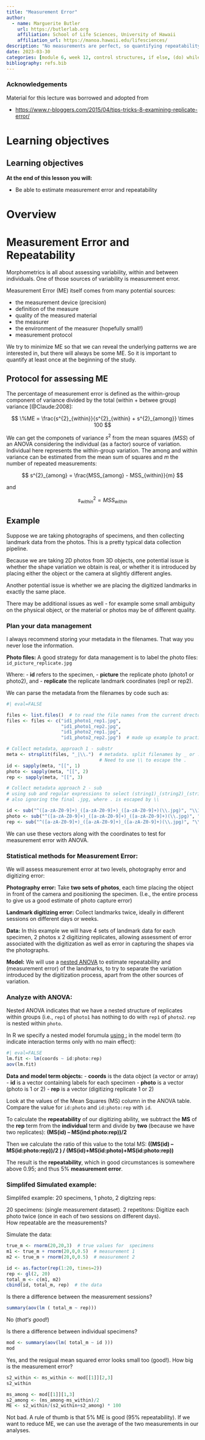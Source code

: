 ```yaml
---
title: "Measurement Error"
author:
  - name: Marguerite Butler
    url: https://butlerlab.org
    affiliation: School of Life Sciences, University of Hawaii
    affiliation_url: https://manoa.hawaii.edu/lifesciences/
description: "No measurements are perfect, so quantifying repeatability is important"
date: 2023-03-30
categories: [module 6, week 12, control structures, if else, (do) while, programming]
bibliography: refs.bib
---
```


### Acknowledgements

Material for this lecture was borrowed and adopted from

- <https://www.r-bloggers.com/2015/04/tips-tricks-8-examining-replicate-error/>

# Learning objectives

::: callout-note
# Learning objectives

**At the end of this lesson you will:**

-   Be able to estimate measurement error and repeatability
:::

# Overview

# Measurement Error and Repeatability

Morphometrics is all about assessing variability, within and between individuals. One of those sources of variability is measurement error. 

Measurement Error (ME) itself comes from many potential sources:

-  the measurement device (precision)
-  definition of the measure
-  quality of the measured material
-  the measurer
-  the environment of the measurer (hopefully small!)
-  measurement protocol

We try to minimize ME so that we can reveal the underlying patterns we are interested in, but there will always be some ME. So it is important to quantify at least once at the beginning of the study. 

## Protocol for assessing ME

The percentage of measurement error is defined as the within-group component of variance divided by the total (within + betwee group) variance [@Claude:2008]:

$$
\%ME = \frac{s^{2}_{within}}{s^{2}_{within} + s^{2}_{among}} \times 100
$$

We can get the componets of variance $s^{2}$ from the mean squares ($MSS$) of an ANOVA considering the individual (as a factor) source of variation. Individual here represents the within-group variation. The among and within variance can be estimated from the mean sum of squares and $m$ the number of repeated measurements:

$$
s^{2}_{among} = \frac{MSS_{among} - MSS_{within}}{m} 
$$

and 

$$
s^{2}_{within} = MSS_{within} 
$$

## Example

Suppose we are taking photographs of specimens, and then collecting landmark data from the photos. This is a pretty typical data collection pipeline. 

Because we are taking 2D photos from 3D objects, one potential issue is whether the shape variation we obtain is real, or whether it is introduced by placing either the object or the camera at slightly different angles. 

Another potential issue is whether we are placing the digitized landmarks in exactly the same place.  

There may be additional issues as well - for example some small ambiguity on the physical object, or the material or photos may be of different quality. 

### Plan your data management

I always recommend storing your metadata in the filenames. That way you never lose the information. 

__Photo files:__  A good strategy for data management is to label the photo files:
              `id_picture_replicate.jpg`

Where:
-  __id__ refers to the specimen, 
-  __picture__ the replicate photo (photo1 or photo2), and 
-  __replicate__ the replicate landmark coordinates (rep1 or rep2). 

We can parse the metadata from the filenames by code such as:

```r
#| eval=FALSE

files <- list.files()  # to read the file names from the current drectory
files <- files <- c("id1_photo1_rep1.jpg", 
                    "id1_photo1_rep2.jpg", 
                    "id1_photo2_rep1.jpg", 
                    "id1_photo2_rep2.jpg")  # made up example to practice 

# Collect metadata, approach 1 - substr
meta <- strsplit(files, "_|\\.")  # metadata. split filenames by _ or . 
                                  # Need to use \\ to escape the .
id <- sapply(meta, "[[", 1)
photo <- sapply(meta, "[[", 2)
rep <- sapply(meta, "[[", 3)

# Collect metadata approach 2 - sub
# using sub and regular expressions to select (string1)_(string2)_(string3)
# also ignoring the final .jpg, where . is escaped by \\

id <- sub("^([a-zA-Z0-9]+)_([a-zA-Z0-9]+)_([a-zA-Z0-9]+)(\\.jpg)", "\\1", files)
photo <- sub("^([a-zA-Z0-9]+)_([a-zA-Z0-9]+)_([a-zA-Z0-9]+)(\\.jpg)", "\\2", files)
rep <- sub("^([a-zA-Z0-9]+)_([a-zA-Z0-9]+)_([a-zA-Z0-9]+)(\\.jpg)", "\\3", files)
```

We can use these vectors along with the coordinates to test for measurement error with ANOVA. 

### Statistical methods for Measurement Error:

We will assess measurement error at two levels, photography error  and digitizing error: 

__Photography error:__ Take __two sets of photos__, each time placing the object in front of the camera and positioning the specimen. (I.e., the entire process to give us a good estimate of photo capture error)

__Landmark digitizing error:__ Collect landmarks twice, ideally in different sessions on different days or weeks. 

__Data:__  In this example we will have 4 sets of landmark data for each specimen, 2 photos x 2 digitizing replicates, allowing assessment of error associated with the digitization as well as error in capturing the shapes via the photographs. 

__Model:__ We will use a [nested ANOVA](http://www.biostathandbook.com/nestedanova.html) to estimate repeatability and (measurement error) of the landmarks, to try to separate the variation introduced by the digitization process, apart from the other sources of variation. 


### Analyze with ANOVA: 

Nested ANOVA indicates that we have a nested structure of replicates within groups (i.e., `rep1` of `photo1` has nothing to do with `rep1` of `photo2`. `rep` is nested within `photo`. 

In R we specify a nested model forumula [using :](https://stat.ethz.ch/R-manual/R-devel/library/stats/html/formula.html) in the model term (to indicate interaction terms only with no main effect): 

```r
#| eval=FALSE
lm.fit <- lm(coords ~ id:photo:rep)
aov(lm.fit)
```
__Data and model term objects:__
-  __coords__ is the data object (a vector or array)
-  __id__ is a vector containing labels for each specimen
-  __photo__ is a vector (photo is 1 or 2)
-  __rep__ is a vector (digitizing replicate 1 or 2)


Look at the values of the Mean Squares (MS) column in the ANOVA table. Compare the value for `id:photo` and `id:photo:rep` with `id`. 

To calculate the __repeatability__ of our digitizing ability, we subtract the __MS__ of the __rep__ term from the __individual__ term and divide by __two__ (because we have two replicates):
__(MS(id) – MS(ind:photo:rep))/2__

Then we calculate the ratio of this value to the total MS:
__((MS(id) – MS(id:photo:rep))/2 ) / (MS(id)+MS(id:photo)+MS(id:photo:rep))__ 

The result is the __repeatability__, which in good circumstances is somewhere above 0.95; and thus 5% __measurement error__.


### Simplifed Simulated example:

Simplifed example: 20 specimens, 1 photo, 2 digitzing reps:

20 specimens: (single measurement dataset). 
2 repetitons: Digitize each photo twice (once in each of two sessions on different days).  
How repeatable are the measurements?  

Simulate the data:  

```r
true_m <- rnorm(20,20,3)  # true values for  specimens
m1 <- true_m + rnorm(20,0,0.5)  # measurement 1
m2 <- true_m + rnorm(20,0,0.5)  # measurement 2

id <- as.factor(rep(1:20, times=2))
rep <- gl(2, 20)
total_m <- c(m1, m2)
cbind(id, total_m, rep)  # the data
```

Is there a difference between the measurement sessions?
```r
summary(aov(lm ( total_m ~ rep)))
```

No (_thatʻs good!_)

Is there a difference between individual specimens?
```r
mod <- summary(aov(lm( total_m ~ id )))
mod
```

Yes, and the resigual mean squared error looks small too (good!). 
How big is the measurement error? 
```r
s2_within <- ms_within <- mod[[1]][2,3]
s2_within

ms_among <- mod[[1]][1,3]
s2_among <- (ms_among-ms_within)/2
ME <- s2_within/(s2_within+s2_among) * 100
```
Not bad. A rule of thumb is that 5% ME is good (95% repeatability). If we want to reduce ME, we can use the average of the two measurements in our analyses. 

